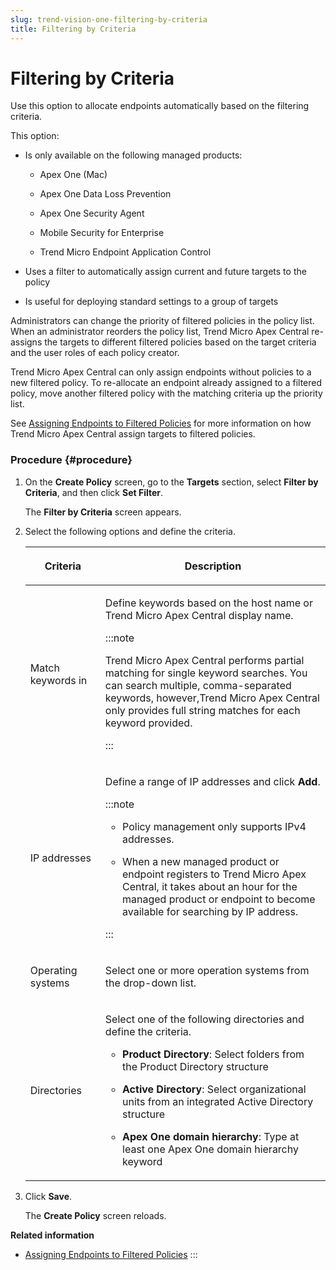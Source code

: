 ```yaml
---
slug: trend-vision-one-filtering-by-criteria
title: Filtering by Criteria
---
```

# Filtering by Criteria

Use this option to allocate endpoints automatically based on the filtering criteria.

This option:

- Is only available on the following managed products:

  - Apex One (Mac)

  - Apex One Data Loss Prevention

  - Apex One Security Agent

  - Mobile Security for Enterprise

  - Trend Micro Endpoint Application Control

- Uses a filter to automatically assign current and future targets to the policy

- Is useful for deploying standard settings to a group of targets

Administrators can change the priority of filtered policies in the policy list. When an administrator reorders the policy list, Trend Micro Apex Central re-assigns the targets to different filtered policies based on the target criteria and the user roles of each policy creator.

Trend Micro Apex Central can only assign endpoints without policies to a new filtered policy. To re-allocate an endpoint already assigned to a filtered policy, move another filtered policy with the matching criteria up the priority list.

See [Assigning Endpoints to Filtered Policies](assigning-filtered-policies.mdx) for more information on how Trend Micro Apex Central assign targets to filtered policies.

### Procedure {#procedure}

1.  On the **Create Policy** screen, go to the **Targets** section, select **Filter by Criteria**, and then click **Set Filter**.

    The **Filter by Criteria** screen appears.

2.  Select the following options and define the criteria.

    <table>
    <colgroup>
    <col style="width: 25%" />
    <col style="width: 75%" />
    </colgroup>
    <thead>
    <tr>
    <th><p>Criteria</p></th>
    <th><p>Description</p></th>
    </tr>
    </thead>
    <tbody>
    <tr>
    <td><p>Match keywords in</p></td>
    <td><p>Define keywords based on the host name or Trend Micro Apex Central display name.</p>


    :::note

    <p>Trend Micro Apex Central performs partial matching for single keyword searches. You can search multiple, comma-separated keywords, however,Trend Micro Apex Central only provides full string matches for each keyword provided.</p>


    :::

    </td>
    </tr>
    <tr>
    <td><p>IP addresses</p></td>
    <td><p>Define a range of IP addresses and click <strong>Add</strong>.</p>


    :::note

    <ul>
    <li><p>Policy management only supports IPv4 addresses.</p></li>
    <li><p>When a new managed product or endpoint registers to Trend Micro Apex Central, it takes about an hour for the managed product or endpoint to become available for searching by IP address.</p></li>
    </ul>


    :::

    </td>
    </tr>
    <tr>
    <td><p>Operating systems</p></td>
    <td><p>Select one or more operation systems from the drop-down list.</p></td>
    </tr>
    <tr>
    <td><p>Directories</p></td>
    <td><p>Select one of the following directories and define the criteria.</p>
    <ul>
    <li><p><strong>Product Directory</strong>: Select folders from the Product Directory structure</p></li>
    <li><p><strong>Active Directory</strong>: Select organizational units from an integrated Active Directory structure</p></li>
    <li><p><strong>Apex One domain hierarchy</strong>: Type at least one Apex One domain hierarchy keyword</p></li>
    </ul></td>
    </tr>
    </tbody>
    </table>

3.  Click **Save**.

    The **Create Policy** screen reloads.

**Related information**

- [Assigning Endpoints to Filtered Policies](assigning-filtered-policies.mdx)
:::

